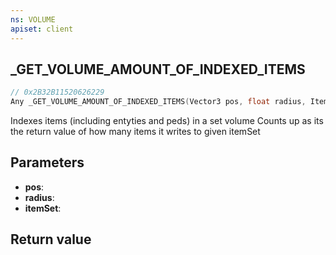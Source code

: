 ```yaml
---
ns: VOLUME
apiset: client
---
```

## _GET_VOLUME_AMOUNT_OF_INDEXED_ITEMS

```c
// 0x2B32B11520626229
Any _GET_VOLUME_AMOUNT_OF_INDEXED_ITEMS(Vector3 pos, float radius, ItemSet itemSet);
```

Indexes items (including entyties and peds) in a set volume
Counts up as its the return value of how many items it writes to given itemSet

## Parameters
* **pos**:
* **radius**:
* **itemSet**:

## Return value